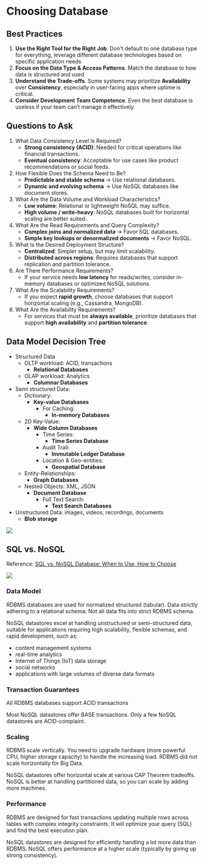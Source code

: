 # Choosing Database

## Best Practices

1. **Use the Right Tool for the Right Job**. Don't default to one database type for everything, leverage different database technologies based on specific application needs
2. **Focus on the Data Type & Access Patterns**. Match the database to how data is structured and used 
3. **Understand the Trade-offs**. Some systems may prioritize **Availability** over **Consistency**, especially in user-facing apps where uptime is critical.
4. **Consider Development Team Competence**. Even the best database is useless if your team can’t manage it effectively.


## Questions to Ask

1. What Data Consistency Level Is Required?
   - **Strong consistency (ACID)**: Needed for critical operations like financial transactions.
   - **Eventual consistency**: Acceptable for use cases like product recommendations or social feeds.
2. How Flexible Does the Schema Need to Be?
   - **Predictable and stable schema** → Use relational databases.
   - **Dynamic and evolving schema** → Use NoSQL databases like document stores.
3. What Are the Data Volume and Workload Characteristics?
   - **Low volume**: Relational or lightweight NoSQL may suffice.
   - **High volume / write-heavy**: NoSQL databases built for horizontal scaling are better suited.
4. What Are the Read Requirements and Query Complexity?
   - **Complex joins and normalized data** → Favor SQL databases.
   - **Simple key lookups or denormalized documents** → Favor NoSQL.
5. What Is the Desired Deployment Structure?
   - **Centralized**: Simpler setup, but may limit scalability.
   - **Distributed across regions**: Requires databases that support replication and partition tolerance.
6. Are There Performance Requirements?
   - If your service needs **low latency** for reads/writes, consider in-memory databases or optimized NoSQL solutions.
7. What Are the Scalability Requirements?
   - If you expect **rapid growth**, choose databases that support horizontal scaling (e.g., Cassandra, MongoDB).
8. What Are the Availability Requirements?
   - For services that must be **always available**, prioritize databases that support **high availability** and **partition tolerance**.


## Data Model Decision Tree

- Structured Data
  - OLTP workload: ACID, transactions
    - **Relational Databases**
  - OLAP workload: Analytics
    - **Columnar Databases**
- Semi structured Data:
  - Dictionary:
    - **Key-value Databases**
      - For Caching:
        - **In-memory Databases**
  - 2D Key-Value:
    - **Wide Column Databases**
      - Time Series:
        - **Time Series Database**
      - Audit Trail:
        - **Immutable Ledger Database**
      - Location & Geo-entities:
        - **Geospatial Database**
  - Entity-Relationships:
    - **Graph Databases**
  - Nested Objects: XML, JSON
    - **Document Database**
      - Full Text Search:
        - **Text Search Databases**
- Unstructured Data: images, videos, recordings, documents
  - **Blob storage**

![](https://www.ml4devs.com/images/illustrations/sql-vs-nosql-cheatsheet.webp)


## SQL vs. NoSQL

Reference: [SQL vs. NoSQL Database: When to Use, How to Choose](https://www.ml4devs.com/articles/datastore-choices-sql-vs-nosql-database/)

![](https://www.ml4devs.com/images/illustrations/sql-vs-nosql-comparision.webp)


### Data Model

RDBMS databases are used for normalized structured (tabular). Data strictly adhering to a relational schema. Not all data fits into strict RDBMS schema.

NoSQL datastores excel at handling unstructured or semi-structured data, suitable for applications requiring high scalability, flexible schemas, and rapid development, such as:
- content management systems
- real-time analytics
- Internet of Things (IoT) data storage
- social networks
- applications with large volumes of diverse data formats


### Transaction Guarantees

All RDBMS databases support ACID transactions

Most NoSQL datastores offer BASE transactions. Only a few NoSQL datastores are ACID-complaint.


### Scaling

RDBMS scale vertically. You need to upgrade hardware (more powerful CPU, higher storage capacity) to handle the increasing load. RDBMS did not scale horizontally for Big Data.

NoSQL datastores offer horizontal scale at various CAP Theorem tradeoffs. NoSQL is better at handling partitioned data, so you can scale by adding more machines.


### Performance

RDBMS are designed for fast transactions updating multiple rows across tables with complex integrity constraints. It will optimize your query (SQL) and find the best execution plan.

NoSQL datastores are designed for efficiently handling a lot more data than RDBMS. NoSQL offers performance at a higher scale (typically by giving up strong consistency). 
